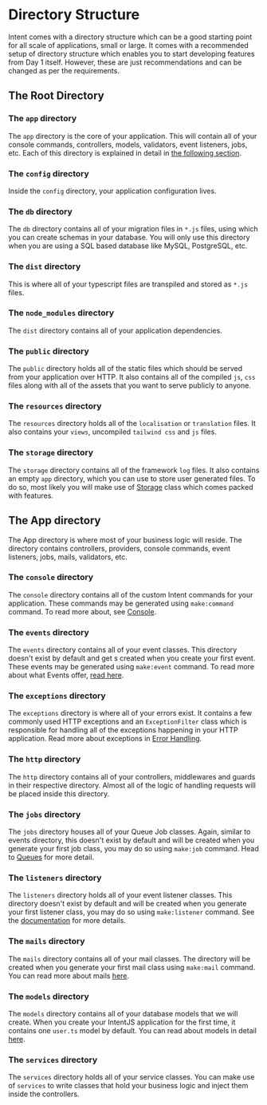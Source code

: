 # Directory Structure

Intent comes with a directory structure which can be a good starting point for all scale of applications, small or large. It comes with a recommended setup of directory structure which enables you to start developing features from Day 1 itself. However, these are just recommendations and can be changed as per the requirements.

## The Root Directory

### The `app` directory

The `app` directory is the core of your application. This will contain all of your console commands, controllers, models, validators, event listeners, jobs, etc. Each of this directory is explained in detail in [the following section](directory-structure.md#src-directory).

### The `config` directory

Inside the `config` directory, your application configuration lives.

### The `db` directory

The `db` directory contains all of your migration files in `*.js` files, using which you can create schemas in your database. You will only use this directory when you are using a SQL based database like MySQL, PostgreSQL, etc.

### The `dist` directory

This is where all of your typescript files are transpiled and stored as `*.js` files.

### The `node_modules` directory

The `dist` directory contains all of your application dependencies.

### The `public` directory

The `public` directory holds all of the static files which should be served from your application over HTTP. It also contains all of the compiled `js`, `css` files along with all of the assets that you want to serve publicly to anyone.

### The `resources` directory

The `resources` directory holds all of the `localisation` or `translation` files. It also contains your `views`, uncompiled `tailwind css` and `js` files.

### The `storage` directory

The `storage` directory contains all of the framework `log` files. It also contains an empty `app` directory, which you can use to store user generated files. To do so, most likely you will make use of [Storage](../advanced/file-storage.md) class which comes packed with features.

## The App directory

The App directory is where most of your business logic will reside. The directory contains controllers, providers, console commands, event listeners, jobs, mails, validators, etc.

### The `console` directory

The `console` directory contains all of the custom Intent commands for your application. These commands may be generated using `make:command` command. To read more about, see [Console](../advanced/console.md).

### The `events` directory

The `events` directory contains all of your event classes. This directory doesn't exist by default and get s created when you create your first event. These events may be generated using `make:event` command. To read more about what Events offer, [read here](../advanced/events.md).

### The `exceptions` directory

The `exceptions` directory is where all of your errors exist. It contains a few commonly used HTTP exceptions and an `ExceptionFilter` class which is responsible for handling all of the exceptions happening in your HTTP application. Read more about exceptions in [Error Handling](../the-basics/error-handling.md).

### The `http` directory

The `http` directory contains all of your controllers, middlewares and guards in their respective directory. Almost all of the logic of handling requests will be placed inside this directory.

### The `jobs` directory

The `jobs` directory houses all of your Queue Job classes. Again, similar to events directory, this doesn't exist by default and will be created when you generate your first job class, you may do so using `make:job` command. Head to [Queues](../advanced/queues.md) for more detail.

### The `listeners` directory

The `listeners` directory holds all of your event listener classes. This directory doesn't exist by default and will be created when you generate your first listener class, you may do so using `make:listener` command. See the [documentation](directory-structure.md#events) for more details.

### The `mails` directory

The `mails` directory contains all of your mail classes. The directory will be created when you generate your first mail class using `make:mail` command. You can read more about mails [here](../advanced/mailers.md).

### The `models` directory

The `models` directory contains all of your database models that we will create. When you create your IntentJS application for the first time, it contains one `user.ts` model by default. You can read about models in detail [here](../database/models.md).

### The `services` directory

The `services` directory holds all of your service classes. You can make use of `services` to write classes that hold your business logic and inject them inside the controllers.
